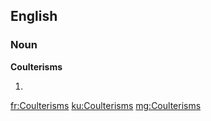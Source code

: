 ==English==

===Noun===
'''Coulterisms'''

# {{plural of|Coulterism}}

[[fr:Coulterisms]]
[[ku:Coulterisms]]
[[mg:Coulterisms]]